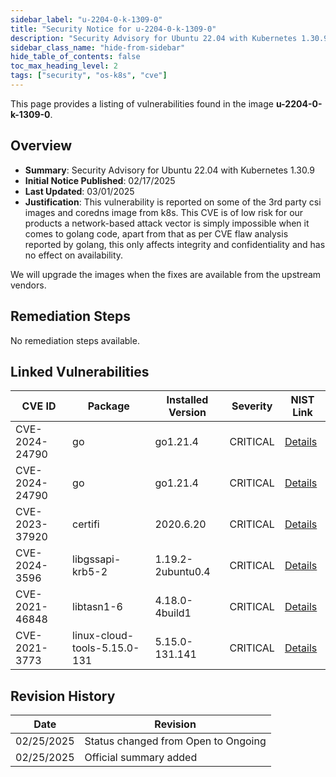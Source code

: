 ```yaml
---
sidebar_label: "u-2204-0-k-1309-0"
title: "Security Notice for u-2204-0-k-1309-0"
description: "Security Advisory for Ubuntu 22.04 with Kubernetes 1.30.9"
sidebar_class_name: "hide-from-sidebar"
hide_table_of_contents: false
toc_max_heading_level: 2
tags: ["security", "os-k8s", "cve"]
---
```


This page provides a listing of vulnerabilities found in the image **u-2204-0-k-1309-0**.

## Overview

- **Summary**: Security Advisory for Ubuntu 22.04 with Kubernetes 1.30.9
- **Initial Notice Published**: 02/17/2025
- **Last Updated**: 03/01/2025
- **Justification**: This vulnerability is reported on some of the 3rd party csi images and coredns image from k8s. This CVE is of low risk for our products a network-based attack vector is 
simply impossible when it comes to golang code, apart from that as per CVE flaw analysis reported by golang, this only affects integrity and confidentiality and has no 
effect on availability. 

We will upgrade the images when the fixes are available from the upstream vendors.

## Remediation Steps

No remediation steps available.

## Linked Vulnerabilities

<div class="auto-generated-os-linked-table">

| CVE ID | Package | Installed Version | Severity | NIST Link |
|--------|---------|-------------------|----------|----------|
| CVE-2024-24790 | go | go1.21.4 | CRITICAL | [Details](https://nvd.nist.gov/vuln/detail/CVE-2024-24790) |
| CVE-2024-24790 | go | go1.21.4 | CRITICAL | [Details](https://nvd.nist.gov/vuln/detail/CVE-2024-24790) |
| CVE-2023-37920 | certifi | 2020.6.20 | CRITICAL | [Details](https://nvd.nist.gov/vuln/detail/CVE-2023-37920) |
| CVE-2024-3596 | libgssapi-krb5-2 | 1.19.2-2ubuntu0.4 | CRITICAL | [Details](https://nvd.nist.gov/vuln/detail/CVE-2024-3596) |
| CVE-2021-46848 | libtasn1-6 | 4.18.0-4build1 | CRITICAL | [Details](https://nvd.nist.gov/vuln/detail/CVE-2021-46848) |
| CVE-2021-3773 | linux-cloud-tools-5.15.0-131 | 5.15.0-131.141 | CRITICAL | [Details](https://nvd.nist.gov/vuln/detail/CVE-2021-3773) |


</div>

## Revision History

| Date | Revision |
| --- | --- |
| 02/25/2025 | Status changed from Open to Ongoing |
| 02/25/2025 | Official summary added |
